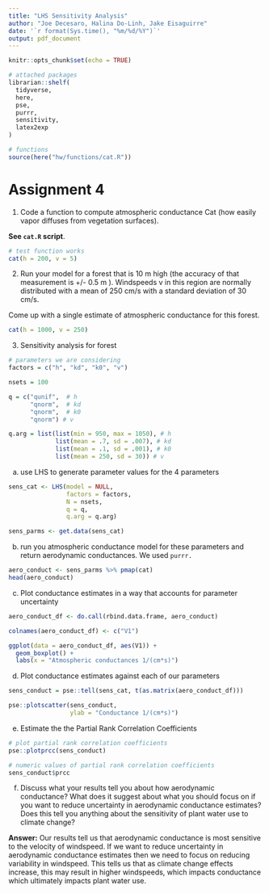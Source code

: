 ```yaml
---
title: "LHS Sensitivity Analysis"
author: "Joe Decesaro, Halina Do-Linh, Jake Eisaguirre"
date: '`r format(Sys.time(), "%m/%d/%Y")`'
output: pdf_document
---
```


```r
knitr::opts_chunk$set(echo = TRUE)

# attached packages
librarian::shelf(
  tidyverse,
  here,
  pse,
  purrr,
  sensitivity,
  latex2exp
)

# functions
source(here("hw/functions/cat.R"))
```

# Assignment 4

1. Code a function to compute atmospheric conductance Cat (how easily vapor diffuses from vegetation surfaces). 

**See `cat.R` script**.

```r
# test function works
cat(h = 200, v = 5)
```

2. Run your model for a forest that is 10 m high (the accuracy of that measurement is +/- 0.5 m ). Windspeeds v in this region are normally distributed with a mean of 250 cm/s with a standard deviation of 30 cm/s.

Come up with a single estimate of atmospheric conductance for this forest.

```r
cat(h = 1000, v = 250)
```

3. Sensitivity analysis for forest

```r
# parameters we are considering
factors = c("h", "kd", "k0", "v")
```


```r
nsets = 100
```


```r
q = c("qunif",  # h
      "qnorm",  # kd
      "qnorm",  # k0
      "qnorm") # v

q.arg = list(list(min = 950, max = 1050), # h
             list(mean = .7, sd = .007), # kd
             list(mean = .1, sd = .001), # k0
             list(mean = 250, sd = 30)) # v
```

a. use LHS to generate parameter values for the 4 parameters

```r
sens_cat <- LHS(model = NULL,
                factors = factors,
                N = nsets,
                q = q,
                q.arg = q.arg)

sens_parms <- get.data(sens_cat)
```

b. run you atmospheric conductance model for these parameters and return aerodynamic conductances. We used `purrr.`

```r
aero_conduct <- sens_parms %>% pmap(cat)
head(aero_conduct)
```

c. Plot conductance estimates in a way that accounts for parameter uncertainty

```r
aero_conduct_df <- do.call(rbind.data.frame, aero_conduct) 

colnames(aero_conduct_df) <- c("V1")
```


```r
ggplot(data = aero_conduct_df, aes(V1)) +
  geom_boxplot() +
  labs(x = "Atmospheric conductances 1/(cm*s)")
```


d. Plot conductance estimates against each of our parameters

```r
sens_conduct = pse::tell(sens_cat, t(as.matrix(aero_conduct_df)))
```

```r
pse::plotscatter(sens_conduct,
                 ylab = "Conductance 1/(cm*s)")
```

e. Estimate the the Partial Rank Correlation Coefficients

```r
# plot partial rank correlation coefficients
pse::plotprcc(sens_conduct)

# numeric values of partial rank correlation coefficients
sens_conduct$prcc
```

f. Discuss what your results tell you about how aerodynamic conductance? What does it suggest about what you should focus on if you want to reduce uncertainty in aerodynamic conductance estimates? Does this tell you anything about the sensitivity of plant water use to climate change?

**Answer:** Our results tell us that aerodynamic conductance is most sensitive to the velocity of windspeed. If we want to reduce uncertainty in aerodynamic conductance estimates then we need to focus on reducing variability in windspeed. This tells us that as climate change effects increase, this may result in higher windspeeds, which impacts conductance which ultimately impacts plant water use.


